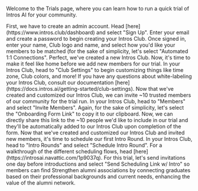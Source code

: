 Welcome to the Trials page, where you can learn how to run a quick trial of Intros AI for your community. 

<Steps>
  <Step title="Create an Admin Account">
    First, we have to create an admin account. Head [here](https://www.intros.club/dashboard) and select "Sign Up". Enter your email and create a password to begin creating your Intros Club. Once signed in, enter your name, Club logo and name, and select how you'd like your members to be matched (for the sake of simplicity, let's select "Automated 1:1 Connections".
  </Step>
  <Step title="White-Label your Intros Club">
    Perfect, we've created a new Intros Club. Now, it's time to make it feel like home before we add new members for our trial. In your Intros Club, head to "Club Settings" to begin customizing things like time zone, Club colors, and more! If you have any questions about white-labeling your Intros Club, consult our documentation [here](https://docs.intros.ai/getting-started/club-settings).
  </Step>
  <Step title="Invite Trial Members">
    Now that we've created and customized our Intros Club, we can invite ~10 trusted members of our community for the trial run. In your Intros Club, head to "Members" and select "Invite Members". Again, for the sake of simplicity, let's select the "Onboarding Form Link" to copy it to our clipboard. Now, we can directly share this link to the ~10 people we'd like to include in our trial and they'll be automatically added to our Intros Club upon completion of the form.
  </Step>
  <Step title="Schedule Intro Round">
    Now that we've created and customized our Intros Club and invited new members, it's time to schedule our first Intro Round. In your Intros Club, head to "Intro Rounds" and select "Schedule Intro Round". For a walkthrough of the different scheduling flows, head [here](https://introsai.navattic.com/1p9037q). For this trial, let's send invitations one day before introductions and select "Send Scheduling Link w/ Intro" so members can find 
  </Step>
  <Step title="Track Insights">
    Strengthen alumni associations by connecting graduates based on their professional backgrounds and current needs, enhancing the value of     the alumni network.
  </Step>
</Steps>
